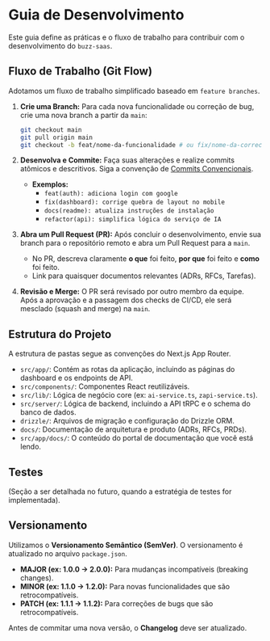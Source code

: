 # Guia de Desenvolvimento

Este guia define as práticas e o fluxo de trabalho para contribuir com o desenvolvimento do `buzz-saas`.

## Fluxo de Trabalho (Git Flow)

Adotamos um fluxo de trabalho simplificado baseado em `feature branches`.

1.  **Crie uma Branch:** Para cada nova funcionalidade ou correção de bug, crie uma nova branch a partir da `main`:
    ```bash
    git checkout main
    git pull origin main
    git checkout -b feat/nome-da-funcionalidade # ou fix/nome-da-correcao
    ```

2.  **Desenvolva e Commite:** Faça suas alterações e realize commits atômicos e descritivos. Siga a convenção de [Commits Convencionais](https://www.conventionalcommits.org/).
    *   **Exemplos:**
        *   `feat(auth): adiciona login com google`
        *   `fix(dashboard): corrige quebra de layout no mobile`
        *   `docs(readme): atualiza instruções de instalação`
        *   `refactor(api): simplifica lógica do serviço de IA`

3.  **Abra um Pull Request (PR):** Após concluir o desenvolvimento, envie sua branch para o repositório remoto e abra um Pull Request para a `main`.
    *   No PR, descreva claramente **o que** foi feito, **por que** foi feito e **como** foi feito.
    *   Link para quaisquer documentos relevantes (ADRs, RFCs, Tarefas).

4.  **Revisão e Merge:** O PR será revisado por outro membro da equipe. Após a aprovação e a passagem dos checks de CI/CD, ele será mesclado (squash and merge) na `main`.

## Estrutura do Projeto

A estrutura de pastas segue as convenções do Next.js App Router.
-   `src/app/`: Contém as rotas da aplicação, incluindo as páginas do dashboard e os endpoints de API.
-   `src/components/`: Componentes React reutilizáveis.
-   `src/lib/`: Lógica de negócio core (ex: `ai-service.ts`, `zapi-service.ts`).
-   `src/server/`: Lógica de backend, incluindo a API tRPC e o schema do banco de dados.
-   `drizzle/`: Arquivos de migração e configuração do Drizzle ORM.
-   `docs/`: Documentação de arquitetura e produto (ADRs, RFCs, PRDs).
-   `src/app/docs/`: O conteúdo do portal de documentação que você está lendo.

## Testes

(Seção a ser detalhada no futuro, quando a estratégia de testes for implementada).

## Versionamento

Utilizamos o **Versionamento Semântico (SemVer)**. O versionamento é atualizado no arquivo `package.json`.
-   **MAJOR (ex: 1.0.0 -> 2.0.0):** Para mudanças incompatíveis (breaking changes).
-   **MINOR (ex: 1.1.0 -> 1.2.0):** Para novas funcionalidades que são retrocompatíveis.
-   **PATCH (ex: 1.1.1 -> 1.1.2):** Para correções de bugs que são retrocompatíveis.

Antes de commitar uma nova versão, o **Changelog** deve ser atualizado. 